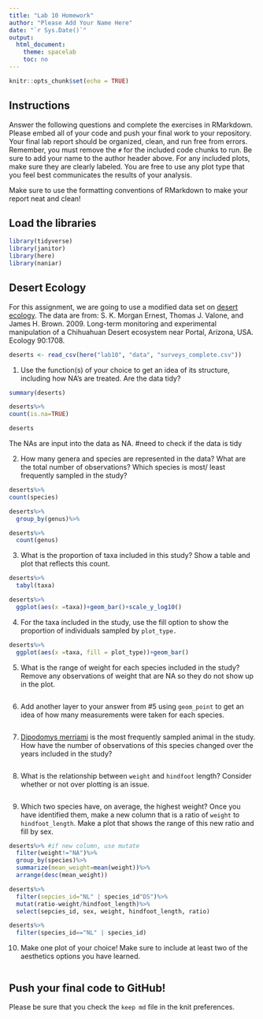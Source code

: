 ```yaml
---
title: "Lab 10 Homework"
author: "Please Add Your Name Here"
date: "`r Sys.Date()`"
output:
  html_document:
    theme: spacelab
    toc: no
---
```


```r
knitr::opts_chunk$set(echo = TRUE)
```

## Instructions
Answer the following questions and complete the exercises in RMarkdown. Please embed all of your code and push your final work to your repository. Your final lab report should be organized, clean, and run free from errors. Remember, you must remove the `#` for the included code chunks to run. Be sure to add your name to the author header above. For any included plots, make sure they are clearly labeled. You are free to use any plot type that you feel best communicates the results of your analysis.  

Make sure to use the formatting conventions of RMarkdown to make your report neat and clean!  

## Load the libraries
```r
library(tidyverse)
library(janitor)
library(here)
library(naniar)
``` 

## Desert Ecology
For this assignment, we are going to use a modified data set on [desert ecology](http://esapubs.org/archive/ecol/E090/118/). The data are from: S. K. Morgan Ernest, Thomas J. Valone, and James H. Brown. 2009. Long-term monitoring and experimental manipulation of a Chihuahuan Desert ecosystem near Portal, Arizona, USA. Ecology 90:1708.
```r
deserts <- read_csv(here("lab10", "data", "surveys_complete.csv"))
```

1. Use the function(s) of your choice to get an idea of its structure, including how NA's are treated. Are the data tidy?  
```r
summary(deserts)
```
```r
deserts%>%
count(is.na=TRUE)
```
```r
deserts
```

The NAs are input into the data as NA. #need to check if the data is tidy

2. How many genera and species are represented in the data? What are the total number of observations? Which species is most/ least frequently sampled in the study?
```r
deserts%>%
count(species)
```
```r
deserts%>%
  group_by(genus)%>%
```

```r
deserts%>%
  count(genus)
```

3. What is the proportion of taxa included in this study? Show a table and plot that reflects this count.
```r
deserts%>%
  tabyl(taxa)
```
```r
deserts%>%
  ggplot(aes(x =taxa))+geom_bar()+scale_y_log10()
```


4. For the taxa included in the study, use the fill option to show the proportion of individuals sampled by `plot_type.`
```r
deserts%>%
  ggplot(aes(x =taxa, fill = plot_type))+geom_bar()
```

5. What is the range of weight for each species included in the study? Remove any observations of weight that are NA so they do not show up in the plot.
```r

```

6. Add another layer to your answer from #5 using `geom_point` to get an idea of how many measurements were taken for each species.
```r

```

7. [Dipodomys merriami](https://en.wikipedia.org/wiki/Merriam's_kangaroo_rat) is the most frequently sampled animal in the study. How have the number of observations of this species changed over the years included in the study?
```r

```

8. What is the relationship between `weight` and `hindfoot` length? Consider whether or not over plotting is an issue.
```r

```

9. Which two species have, on average, the highest weight? Once you have identified them, make a new column that is a ratio of `weight` to `hindfoot_length`. Make a plot that shows the range of this new ratio and fill by sex.
```r
deserts%>% #if new column, use mutate
  filter(weight!="NA")%>%
  group_by(species)%>%
  summarize(mean_weight=mean(weight))%>%
  arrange(desc(mean_weight))
```
```r
deserts%>%
  filter(sepcies_id="NL" | species_id"DS")%>%
  mutat(ratio-weight/hindfoot_length)%>%
  select(sepcies_id, sex, weight, hindfoot_length, ratio)
```

```r
deserts%>%
  filter(species_id=="NL" | species_id)
```

10. Make one plot of your choice! Make sure to include at least two of the aesthetics options you have learned.
```r

```

## Push your final code to GitHub!
Please be sure that you check the `keep md` file in the knit preferences. 